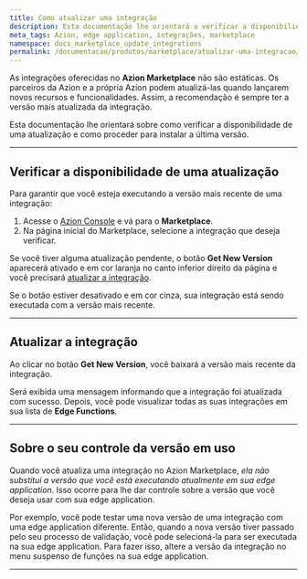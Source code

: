 ```yaml
---
title: Como atualizar uma integração
description: Esta documentação lhe orientará a verificar a disponibilidade de uma atualização e como instalá-la.
meta_tags: Azion, edge application, integrações, marketplace
namespace: docs_marketplace_update_integrations
permalink: /documentacao/produtos/marketplace/atualizar-uma-integracao/
---
```


As integrações oferecidas no **Azion Marketplace** não são estáticas. Os parceiros da Azion e a própria Azion podem atualizá-las quando lançarem novos recursos e funcionalidades. Assim, a recomendação é sempre ter a versão mais atualizada da integração.

Esta documentação lhe orientará sobre como verificar a disponibilidade de uma atualização e como proceder para instalar a última versão.

<LinkButton link="/pt-br/documentacao/produtos/marketplace/integracoes/" text="saiba mais sobre integrações" outlined />



---

## Verificar a disponibilidade de uma atualização

Para garantir que você esteja executando a versão mais recente de uma integração:

1. Acesse o [Azion Console](https://console.azion.com/) e vá para o **Marketplace**.
2. Na página inicial do Marketplace, selecione a integração que deseja verificar.

Se você tiver alguma atualização pendente, o botão **Get New Version** aparecerá ativado e em cor laranja no canto inferior direito da página e você precisará [atualizar a integração](#atualizar-a-integracao).

Se o botão estiver desativado e em cor cinza, sua integração está sendo executada com a versão mais recente.

---

## Atualizar a integração

Ao clicar no botão **Get New Version**, você baixará a versão mais recente da integração.

Será exibida uma mensagem informando que a integração foi atualizada com sucesso. Depois, você pode visualizar todas as suas integrações em sua lista de **Edge Functions**.

---

## Sobre o seu controle da versão em uso

Quando você atualiza uma integração no Azion Marketplace, *ela não substitui a versão que você está executando atualmente em sua edge application*. Isso ocorre para lhe dar controle sobre a versão que você deseja usar com sua edge application.

Por exemplo, você pode testar uma nova versão de uma integração com uma edge application diferente. Então, quando a nova versão tiver passado pelo seu processo de validação, você pode selecioná-la para ser executada na sua edge application. Para fazer isso, altere a versão da integração no menu suspenso de funções na sua edge application.

<LinkButton link="/pt-br/documentacao/produtos/guias/build/instanciar-edge-functions/" text="consulte o guia como instanciar edge functions" outlined />



---

